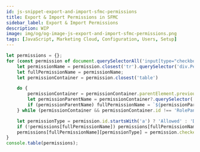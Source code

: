 ```yaml
---
id: js-snippet-export-and-import-sfmc-permissions
title: Export & Import Permissions in SFMC
sidebar_label: Export & Import Permissions
description: WIP
image: img/og/og-image-js-export-and-import-sfmc-permissions.png
tags: [JavaScript, Marketing Cloud, Configuration, Users, Setup]
---
```



<LeadText content="WIP" />

```js
let permissions = {};
for (const permission of document.querySelectorAll('input[type="checkbox"]')) {
    let permissionName = permission.closest('tr').querySelector('div.PermissionNameText').innerText;
    let fullPermissionName = permissionName;
    let permissionContainer = permission.closest('table')

    do {
        permissionContainer = permissionContainer.parentElement.previousElementSibling;
        let permissionParentName = permissionContainer?.querySelector('div.PermissionNameText')?.innerText;
        if (permissionParentName) fullPermissionName = `${permissionParentName} - ${fullPermissionName}`;
    } while (permissionContainer && permissionContainer.id !== 'RolePanel')

    let permissionType = permission.id.startsWith('a') ? 'Allowed' : 'Denied';
    if (!permissions[fullPermissionName]) permissions[fullPermissionName] = {};
    permissions[fullPermissionName][permissionType] = permission.checked;
}
console.table(permissions);
```